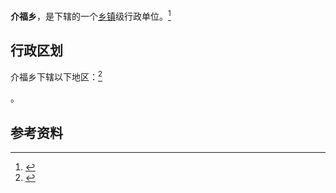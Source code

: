 {{中国乡级行政区|35/05/25/202/000}}

'''介福乡'''，是{{PRC admin/fullname|35/05/25/202/000|3}}下辖的一个[[乡镇|乡镇]]级行政单位。<ref>{{PRC admin/ref sgc|{{PRC admin/parent|35/05/25/202/000}}}}</ref>

== 行政区划 ==

介福乡下辖以下地区：<ref>{{PRC admin/ref sgc|35/05/25/202/000}}</ref>

{{PRC admin/children|35/05/25/202/000}}。

== 参考资料 ==

{{reflist}}

{{行政区划小作品}}
{{PRC admin/navcat|35/05/25/202/000}}